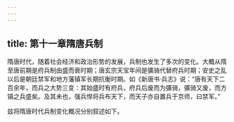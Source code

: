 ```yaml
---
---
---
```

title: 第十一章隋唐兵制
---







隋唐时代，随着社会经济和政治形势的发展，兵制也发生了多次的变化。大概从隋至唐前期是府兵制由盛而衰时期；唐玄宗天宝年间是彍骑代替府兵时期；安史之乱以后是朝廷禁军和地方藩镇军长期抗衡时期。如《新唐书·兵志》说：“唐有天下二百余年，而兵之大势三变：其始盛时有府兵，府兵后废而为彍骑，彍骑又废，而方镇之兵盛矣。及其未也，强兵悍将兵布天下，而天子亦自置兵于京师，曰禁军。”

兹将隋唐时代兵制变化概况分别叙述如下。
